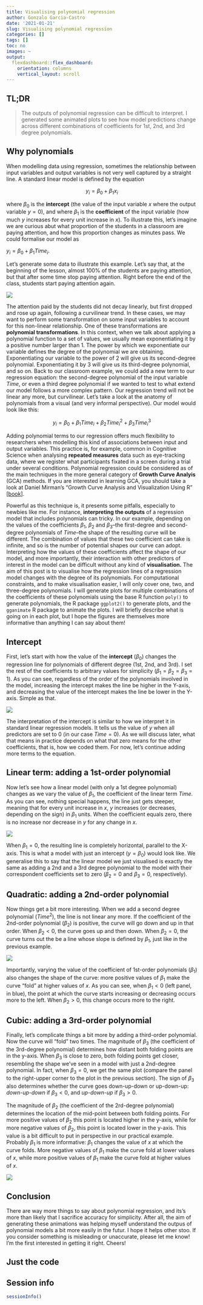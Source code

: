 ---
title: Visualising polynomial regression
author: Gonzalo Garcia-Castro
date: '2021-01-21'
slug: Visualising polynomial regression
categories: []
tags: []
toc: no
images: ~
output:
  flexdashboard::flex_dashboard:
    orientation: columns
    vertical_layout: scroll
---

## TL;DR

> The outputs of polynomial regression can be difficult to interpret. I generated some animated plots to see how model predictions change across different combinations of coefficients for 1st, 2nd, and 3rd degree polynomials.

## Why polynomials

When modelling data using regression, sometimes the relationship between input variables and output variables is not very well captured by a straight line. A standard linear model is defined by the equation 

$$y_i = \beta_{0} + \beta_{1}x_{i}$$

where $\beta_{0}$ is the **intercept** (the value of the input variable $x$ where the output variable $y=0$), and where $\beta_{1}$ is the **coefficient** of the input variable (how much $y$ increases for every unit increase in $x$). To illustrate this, let's imagine we are curious abut what proportion of the students in a classroom are paying attention, and how this proportion changes as minutes pass. We could formalise our model as

$y_i = \beta_{0} + \beta_{1} Time_i$.

Let's generate some data to illustrate this example. Let's say that, at the beginning of the lesson, almost 100% of the students are paying attention, but that after some time stop paying attention. Right before the end of the class, students start paying attention again.

![](/img/attention.png)

The attention paid by the students did not decay linearly, but first dropped and rose up again, following a curvilinear trend. In these cases, we may want to perform some transformation on some input variables to account for this non-linear relationship. One of these transformations are **polynomial transformations**. In this context, when we talk about applying a polynomial function to a set of values, we usually mean exponentiating it by a positive number larger than 1. The power by which we exponentiate our variable defines the degree of the polynomial we are obtaining. Exponentiating our variable to the power of 2 will give us its second-degree polynomial. Exponentiating it by 3 will give us its third-degree polynomial, and so on. Back to our classroom example, we could add a new term to our regression equation: the second-degree polynomial of the input variable $Time$, or even a third degree polynomial if we wanted to test to what extend our model follows a more complex pattern. Our regression trend will not be linear any more, but curvilinear. Let's take a look at the anatomy of polynomials from a visual (and very informal perspective). Our model would look like this: 

$$
y_i = \beta_{0} + \beta_{1} Time_i + \beta_{2} Time_{i}^2 + \beta_{3} Time_{i}^3
$$


Adding polynomial terms to our regression offers much flexibility to researchers when modelling this kind of associations between input and output variables. This practice is, for example, common in Cognitive Science when analysing **repeated measures** data such as eye-tracking data, where we register what participants fixated in a screen during a trial under several conditions. Polynomial regression could be considered as of the main techniques in the more general category of **Growth Curve Analyis** (GCA) methods. If you are interested in learning GCA, you should take a look at Daniel Mirman's "Growth Curve Analysis and Visualization Using R" [[book](https://www.routledge.com/Growth-Curve-Analysis-and-Visualization-Using-R/Mirman/p/book/9781466584327)].

Powerful as this technique is, it presents some pitfalls, especially to newbies like me. For instance, **interpreting the outputs** of a regression model that includes polynomials can tricky. In our example, depending on the values of the coefficients $\beta_{1}$, $\beta_2$ and $\beta_3$--the first-degree and second-degree polynomials of $Time$--the shape of the resulting curve will be different. The combination of values that these two coefficient can take is infinite, and so is the number of potential shapes our curve can adopt. Interpreting how the values of these coefficients affect the shape of our model, and more importantly, their interaction with other predictors of interest in the model can be difficult without any kind of **visualisation.** The aim of this post is to visualise how the regression lines of a regression model changes with the degree of its polynomials. For computational constraints, and to make visualisation easier, I will only cover one, two, and three-degree polynomials. I will generate plots for multiple combinations of the coefficients of these polynomials using the base R function `poly()` to generate polynomials, the R package `ggplot2()` to generate plots, and the `gganimate` R package to animate the plots. I will briefly describe what is going on in each plot, but I hope the figures are themselves more informative than anything I can say about them! 


## Intercept

First, let's start with how the value of the **intercept** ($\beta_0$) changes the regression line for polynomials of different degree (1st, 2nd, and 3rd). I set the rest of the coefficients to arbitrary values for simplicity ($\beta_1 = \beta_2 = \beta_3 = 1$). As you can see, regardless of the order of the polynomials involved in the model, increasing the intercept makes the line be higher in the Y-axis, and decreasing the value of the intercept makes the line be lower in the Y-axis. Simple as that.

![](/img/intercept.gif)


The interpretation of the intercept is similar to how we interpret it in standard linear regression models. It tells us the value of $y$ when all predictors are set to 0 (in our case $Time = 0$). As we will discuss later, what that means in practice depends on what that zero means for the other coefficients, that is, how we coded them. For now, let's continue adding more terms to the equation.


## Linear term: adding a 1st-order polynomial

Now let's see how a linear model (with only a 1st degree polynomial) changes as we vary the value of $\beta_1$, the coefficient of the linear term $Time$. As you can see, nothing special happens, the line just gets steeper, meaning that for every unit increase in $x$, $y$ increases (or decreases, depending on the sign) in $\beta_1$ units. When the coefficient equals zero, there is no increase nor decrease in $y$ for any change in $x$.

![](/img/linear.gif)

When $\beta_1=0$, the resulting line is completely horizontal, parallel to the X-axis. This is what a model with just an intercept ($y = \beta_{0}$) would look like. We generalise this to say that the linear model we just visualised is exactly the same as adding a 2nd and a 3rd degree polynomial to the model with their correspondent coefficients set to zero ($\beta_2 = 0$ and $\beta_3 = 0$, respectively).
 
 
## Quadratic: adding a 2nd-order polynomial

Now things get a bit more interesting. When we add a second degree polynomial ($Time^2$), the line is not linear any more. If the coefficient of the 2nd-order polynomial ($\beta_2$) is positive, the curve will go down and up in that order. When $\beta_2 < 0$, the curve goes up and then down. When $\beta_2 = 0$, the curve turns out the be a line whose slope is defined by $\beta_1$, just like in the previous example.

![](/img/quadratic.gif)

Importantly, varying the value of the coefficient of 1st-order polynomials ($\beta_1$) also changes the shape of the curve: more positive values of $\beta_1$ make the curve "fold" at higher values of $x$. As you can see, when $\beta_1 < 0$ (left panel, in blue), the point at which the curve starts increasing or decreasing occurs more to the left. When $\beta_2 > 0$, this change occurs more to the right.
 
 
## Cubic: adding a 3rd-order polynomial

Finally, let's complicate things a bit more by adding a third-order polynomial. Now the curve will "fold" two times. The magnitude of $\beta_3$ (the coefficient of the 3rd-degree polynomial) determines how distant both folding points are in the y-axis. When $\beta_3$ is close to zero, both folding points get closer, resembling the shape we've seen in a model with just a 2nd-degree polynomial. In fact, when $\beta_3 = 0$, we get the same plot (compare the panel to the right-upper corner to the plot in the previous section). The sign of $\beta_3$ also determines whether the curve goes down-up-down or up-down-up: *down-up-down* if $\beta_3 < 0$, and *up-down-up* if $\beta_3 > 0$.


The magnitude of $\beta_2$ (the coefficient of the 2rd-degree polynomial) determines the location of the mid-point between both folding points. For more positive values of $\beta_2$ this point is located higher in the y-axis, while for more negative values of $\beta_2$, this point is located lower in the y-axis. This value is a bit difficult to put in perspective in our practical example. Probably $\beta_1$ is more informative: $\beta_1$ changes the value of $x$ at which the curve folds. More negative values of $\beta_1$ make the curve fold at lower values of $x$, while more positive values of $\beta_1$ make the curve fold at higher values of $x$.


![](/img/cubic.gif)


## Conclusion

There are way more things to say about polynomial regression, and its's more than likely that I sacrifice accuracy for simplicity. After all, the aim of generating these animations was helping myself understand the outpus of polynomial models a bit more easily in the futur. I hope it helps other stoo. If you consider something is misleading or unaccurate, please let me know! I'm the first interested in getting it right. Cheers!

## Just the code

<script src="https://gist.github.com/gongcastro/9eb9e0c7e7502b48514514fef83fc509.js"></script>

## Session info

```{r}

sessionInfo()

```

